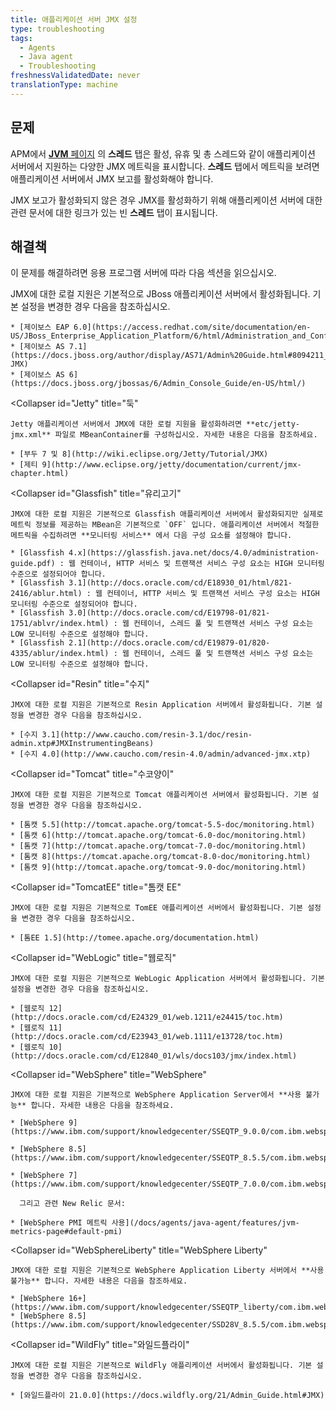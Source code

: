 ```yaml
---
title: 애플리케이션 서버 JMX 설정
type: troubleshooting
tags:
  - Agents
  - Java agent
  - Troubleshooting
freshnessValidatedDate: never
translationType: machine
---
```


## 문제

APM에서 [**JVM** 페이지](/docs/agents/java-agent/features/jvm-metrics-page) 의 **스레드** 탭은 활성, 유휴 및 총 스레드와 같이 애플리케이션 서버에서 지원하는 다양한 JMX 메트릭을 표시합니다. **스레드** 탭에서 메트릭을 보려면 애플리케이션 서버에서 JMX 보고를 활성화해야 합니다.

JMX 보고가 활성화되지 않은 경우 JMX를 활성화하기 위해 애플리케이션 서버에 대한 관련 문서에 대한 링크가 있는 빈 **스레드** 탭이 표시됩니다.

## 해결책

이 문제를 해결하려면 응용 프로그램 서버에 따라 다음 섹션을 읽으십시오.

<CollapserGroup>
  <Collapser
    id="JBoss"
    title="제이보스"
  >
    JMX에 대한 로컬 지원은 기본적으로 JBoss 애플리케이션 서버에서 활성화됩니다. 기본 설정을 변경한 경우 다음을 참조하십시오.

    * [제이보스 EAP 6.0](https://access.redhat.com/site/documentation/en-US/JBoss_Enterprise_Application_Platform/6/html/Administration_and_Configuration_Guide/index.html)
    * [제이보스 AS 7.1](https://docs.jboss.org/author/display/AS71/Admin%20Guide.html#8094211_AdminGuide-JMX)
    * [제이보스 AS 6](https://docs.jboss.org/jbossas/6/Admin_Console_Guide/en-US/html/)
  </Collapser>

  <Collapser
    id="Jetty"
    title="둑"
  >
    Jetty 애플리케이션 서버에서 JMX에 대한 로컬 지원을 활성화하려면 **etc/jetty-jmx.xml** 파일로 MBeanContainer를 구성하십시오. 자세한 내용은 다음을 참조하세요.

    * [부두 7 및 8](http://wiki.eclipse.org/Jetty/Tutorial/JMX)
    * [제티 9](http://www.eclipse.org/jetty/documentation/current/jmx-chapter.html)
  </Collapser>

  <Collapser
    id="Glassfish"
    title="유리고기"
  >
    JMX에 대한 로컬 지원은 기본적으로 Glassfish 애플리케이션 서버에서 활성화되지만 실제로 메트릭 정보를 제공하는 MBean은 기본적으로 `OFF` 입니다. 애플리케이션 서버에서 적절한 메트릭을 수집하려면 **모니터링 서비스** 에서 다음 구성 요소를 설정해야 합니다.

    * [Glassfish 4.x](https://glassfish.java.net/docs/4.0/administration-guide.pdf) : 웹 컨테이너, HTTP 서비스 및 트랜잭션 서비스 구성 요소는 HIGH 모니터링 수준으로 설정되어야 합니다.
    * [Glassfish 3.1](http://docs.oracle.com/cd/E18930_01/html/821-2416/ablur.html) : 웹 컨테이너, HTTP 서비스 및 트랜잭션 서비스 구성 요소는 HIGH 모니터링 수준으로 설정되어야 합니다.
    * [Glassfish 3.0](http://docs.oracle.com/cd/E19798-01/821-1751/ablvr/index.html) : 웹 컨테이너, 스레드 풀 및 트랜잭션 서비스 구성 요소는 LOW 모니터링 수준으로 설정해야 합니다.
    * [Glassfish 2.1](http://docs.oracle.com/cd/E19879-01/820-4335/ablur/index.html) : 웹 컨테이너, 스레드 풀 및 트랜잭션 서비스 구성 요소는 LOW 모니터링 수준으로 설정해야 합니다.
  </Collapser>

  <Collapser
    id="Resin"
    title="수지"
  >
    JMX에 대한 로컬 지원은 기본적으로 Resin Application 서버에서 활성화됩니다. 기본 설정을 변경한 경우 다음을 참조하십시오.

    * [수지 3.1](http://www.caucho.com/resin-3.1/doc/resin-admin.xtp#JMXInstrumentingBeans)
    * [수지 4.0](http://www.caucho.com/resin-4.0/admin/advanced-jmx.xtp)
  </Collapser>

  <Collapser
    id="Tomcat"
    title="수코양이"
  >
    JMX에 대한 로컬 지원은 기본적으로 Tomcat 애플리케이션 서버에서 활성화됩니다. 기본 설정을 변경한 경우 다음을 참조하십시오.

    * [톰캣 5.5](http://tomcat.apache.org/tomcat-5.5-doc/monitoring.html)
    * [톰캣 6](http://tomcat.apache.org/tomcat-6.0-doc/monitoring.html)
    * [톰캣 7](http://tomcat.apache.org/tomcat-7.0-doc/monitoring.html)
    * [톰캣 8](https://tomcat.apache.org/tomcat-8.0-doc/monitoring.html)
    * [톰캣 9](http://tomcat.apache.org/tomcat-9.0-doc/monitoring.html)
  </Collapser>

  <Collapser
    id="TomcatEE"
    title="톰캣 EE"
  >
    JMX에 대한 로컬 지원은 기본적으로 TomEE 애플리케이션 서버에서 활성화됩니다. 기본 설정을 변경한 경우 다음을 참조하십시오.

    * [톰EE 1.5](http://tomee.apache.org/documentation.html)
  </Collapser>

  <Collapser
    id="WebLogic"
    title="웹로직"
  >
    JMX에 대한 로컬 지원은 기본적으로 WebLogic Application 서버에서 활성화됩니다. 기본 설정을 변경한 경우 다음을 참조하십시오.

    * [웹로직 12](http://docs.oracle.com/cd/E24329_01/web.1211/e24415/toc.htm)
    * [웹로직 11](http://docs.oracle.com/cd/E23943_01/web.1111/e13728/toc.htm)
    * [웹로직 10](http://docs.oracle.com/cd/E12840_01/wls/docs103/jmx/index.html)
  </Collapser>

  <Collapser
    id="WebSphere"
    title="WebSphere"
  >
    JMX에 대한 로컬 지원은 기본적으로 WebSphere Application Server에서 **사용 불가능** 합니다. 자세한 내용은 다음을 참조하세요.

    * [WebSphere 9](https://www.ibm.com/support/knowledgecenter/SSEQTP_9.0.0/com.ibm.websphere.base.doc/ae/csec_rsecmgr2.html)

    * [WebSphere 8.5](https://www.ibm.com/support/knowledgecenter/SSEQTP_8.5.5/com.ibm.websphere.base.doc/ae/csec_rsecmgr2.html)

    * [WebSphere 7](https://www.ibm.com/support/knowledgecenter/SSEQTP_7.0.0/com.ibm.websphere.base.doc/info/aes/ae/csec_rsecmgr2.html)

      그리고 관련 New Relic 문서:

    * [WebSphere PMI 메트릭 사용](/docs/agents/java-agent/features/jvm-metrics-page#default-pmi)
  </Collapser>

  <Collapser
    id="WebSphereLiberty"
    title="WebSphere Liberty"
  >
    JMX에 대한 로컬 지원은 기본적으로 WebSphere Application Liberty 서버에서 **사용 불가능** 합니다. 자세한 내용은 다음을 참조하세요.

    * [WebSphere 16+](https://www.ibm.com/support/knowledgecenter/SSEQTP_liberty/com.ibm.websphere.wlp.doc/ae/cwlp_java2security.html)
    * [WebSphere 8.5](https://www.ibm.com/support/knowledgecenter/SSD28V_8.5.5/com.ibm.websphere.wlp.core.doc/ae/cwlp_java2security.html)
  </Collapser>

  <Collapser
    id="WildFly"
    title="와일드플라이"
  >
    JMX에 대한 로컬 지원은 기본적으로 WildFly 애플리케이션 서버에서 활성화됩니다. 기본 설정을 변경한 경우 다음을 참조하십시오.

    * [와일드플라이 21.0.0](https://docs.wildfly.org/21/Admin_Guide.html#JMX)
  </Collapser>
</CollapserGroup>